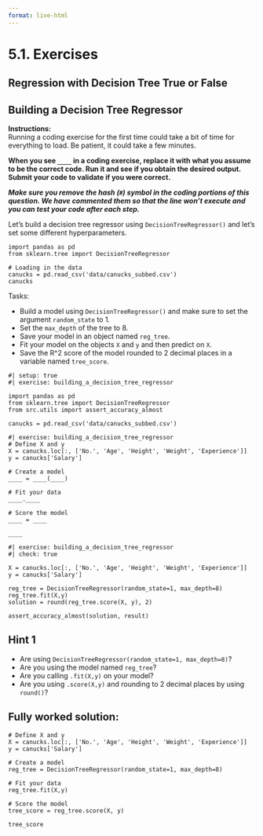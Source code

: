 ```yaml
---
format: live-html
---
```


<script src='../../src/quiz.js'></script>

# 5.1. Exercises

## Regression with Decision Tree True or False

<div id='mcq1'></div>
<script>
    generateQuiz(
        'mcq1',
        'True or False',
        '<code>.score()</code> is calculated in the same way for regressions problems as for classification problems.',
        {
        'True': '<code>.score()</code> for regression problems returns something called an R<sup>2</sup> score.',
        'False': '',
        },
        'False',
    );
</script>

<div id='mcq2'></div>
<script>
    generateQuiz(
        'mcq2',
        'True or False',
        'The same hyperparameters can be used for <code>DecisionTreeRegressor()</code>.',
        {
        'True': 'You have been paying attention! Nice work!',
        'False': 'If you look at the documentation, you’ll be able to see that they do have the same hyperparameters.',
        },
        'True',
    );
</script>

## Building a Decision Tree Regressor

**Instructions:**    
Running a coding exercise for the first time could take a bit of time for everything to load.  Be patient, it could take a few minutes. 

**When you see `____` in a coding exercise, replace it with what you assume to be the correct code.  Run it and see if you obtain the desired output.  Submit your code to validate if you were correct.**

_**Make sure you remove the hash (`#`) symbol in the coding portions of this question.  We have commented them so that the line won't execute and you can test your code after each step.**_

Let's build a decision tree regressor using `DecisionTreeRegressor()` and let's set some different hyperparameters.

```pyodide
import pandas as pd
from sklearn.tree import DecisionTreeRegressor

# Loading in the data
canucks = pd.read_csv('data/canucks_subbed.csv')
canucks
```

Tasks:     

- Build a model using `DecisionTreeRegressor()` and make sure to set the argument `random_state` to 1. 
- Set the `max_depth` of the tree to 8.  
- Save your model in an object named `reg_tree`.
- Fit your model on the objects `X` and `y` and then predict on `X`. 
- Save the R^2 score of the model rounded to 2 decimal places in a variable named `tree_score`.

```pyodide
#| setup: true
#| exercise: building_a_decision_tree_regressor

import pandas as pd
from sklearn.tree import DecisionTreeRegressor
from src.utils import assert_accuracy_almost

canucks = pd.read_csv('data/canucks_subbed.csv')
```


```pyodide
#| exercise: building_a_decision_tree_regressor
# Define X and y
X = canucks.loc[:, ['No.', 'Age', 'Height', 'Weight', 'Experience']]
y = canucks['Salary']

# Create a model
____ = ____(____)

# Fit your data 
____.____

# Score the model
____ = ____

____
```

```pyodide
#| exercise: building_a_decision_tree_regressor
#| check: true

X = canucks.loc[:, ['No.', 'Age', 'Height', 'Weight', 'Experience']]
y = canucks['Salary']

reg_tree = DecisionTreeRegressor(random_state=1, max_depth=8)
reg_tree.fit(X,y)
solution = round(reg_tree.score(X, y), 2)

assert_accuracy_almost(solution, result)
```

:::: { .hint exercise="building_a_decision_tree_regressor"}
::: { .callout-note collapse="false"}

## Hint 1

- Are using `DecisionTreeRegressor(random_state=1, max_depth=8)`?
- Are you using the model named `reg_tree`?
- Are you calling `.fit(X,y)` on your model?
- Are you using `.score(X,y)` and rounding to 2 decimal places by using `round()`?
:::
::::

:::: { .solution exercise="building_a_decision_tree_regressor" }
::: { .callout-tip collapse="false"}

## Fully worked solution:

```pyodide
# Define X and y
X = canucks.loc[:, ['No.', 'Age', 'Height', 'Weight', 'Experience']]
y = canucks['Salary']

# Create a model
reg_tree = DecisionTreeRegressor(random_state=1, max_depth=8)

# Fit your data 
reg_tree.fit(X,y)

# Score the model
tree_score = reg_tree.score(X, y)

tree_score
```

:::
::::

<br>

<div id='mcq3'></div>
<script>
    generateQuiz(
        'mcq3',
        'Question',
        'Given the value of the regression model’s score, which model does better?',
        {
        'Dummy Regressor': 'The Dummy Regressor gave a R<sup>2</sup> value of 0.0.',
        'Decision Tree Regressor': '',
        },
        'Decision Tree Regressor',
    );
</script>
